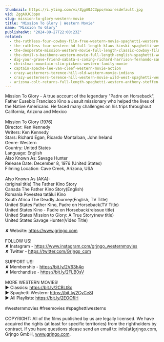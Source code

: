 ```yaml
---
thumbnail: https://i.ytimg.com/vi/ZggA0JC3ppo/maxresdefault.jpg
vid: ZggA0JC3ppo
slug: mission-to-glory-western-movie
title: "Mission To Glory | Western Movie"
name: "Mission To Glory"
publishedAt: "2024-09-27T22:00:23Z"
related:
  - the-ruthless-four-cowboy-film-free-western-movie-spaghetti-western-english
  - the-ruthless-four-western-hd-full-length-klaus-kinski-spaghetti-western-full-movie
  - the-desperate-mission-western-movie-full-length-classic-cowboy-film-english-watchfree
  - the-devil-s-backbone-western-movie-full-length-english-spaghetti-western-cowboyfilm-watchfree
  - dig-your-grave-friend-sabata-s-coming-richard-harrison-fernando-sancho
  - christmas-mountain-slim-pickens-western-family-movie
  - captain-apache-lee-van-cleef-western-movie-action
  - crazy-westerners-terence-hill-old-western-movie-indians
  - crazy-westerners-terence-hill-western-movie-wild-west-spaghetti-western-full-movie
  - arizona-colt-returns-full-length-spaghetti-western-anthony-steffen-cowboy-film-1970
---
```


Mission To Glory - A true account of the legendary "Padre on Horseback", Father Eusebio Francisco Kino a Jesuit missionary who helped the lives of the Native Americans. He faced many challenges on his trips throughout California, Arizona and Mexico<br />
<br />
Mission To Glory (1976)<br />
Director: Ken Kennedy<br />
Writers: Ken Kennedy<br />
Stars: Richard Egan, Ricardo Montalban, John Ireland<br />
Genre: Western<br />
Country: United States<br />
Language: English<br />
Also Known As: Savage Hunter<br />
Release Date: December 8, 1976 (United States)<br />
Filming Location: Cave Creek, Arizona, USA<br />
<br />
Also Known As (AKA):<br />
(original title) The Father Kino Story<br />
Canada The Father Kino Story(English)<br />
Romania Povestea tatălui Kino<br />
South Africa The Deadly Journey(English, TV Title)<br />
United States Father Kino, Padre on Horseback(TV Title)<br />
United States Kino - Padre on Horseback(reissue title)<br />
United States Mission to Glory: A True Story(new title)<br />
United States Savage Hunter(Video Title)<br />
<br />
✘ Website: https://www.grjngo.com<br />
<br />
FOLLOW US!<br />
✘ Instagram - https://www.instagram.com/grjngo_westernmovies<br />
✘ Twitter - https://twitter.com/Grjngo_com<br />
<br />
SUPPORT US!<br />
✘ Membership - https://bit.ly/2V63h4q<br />
✘ Merchandise - https://bit.ly/2FLB0sV<br />
<br />
MORE WESTERN MOVIES! <br />
► Classics: https://bit.ly/2CBLt8c <br />
► Spaghetti Western: https://bit.ly/2CyCe8I <br />
► All Playlists: https://bit.ly/2EOOfIH <br />
<br />
#westernmovies #freemovies #spaghettiwesterns<br />
<br />
COPYRIGHT: All of the films published by us are legally licensed. We have acquired the rights (at least for specific territories) from the rightholders by contract. If you have questions please send an email to: info[at]grjngo.com, Grjngo GmbH, www.grjngo.com.